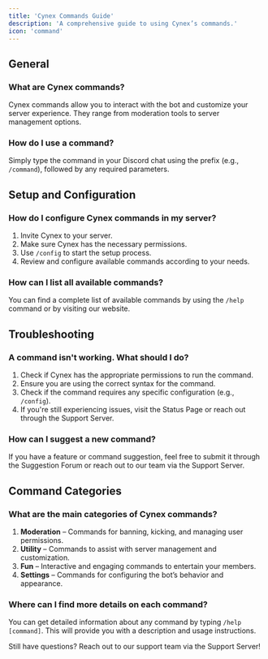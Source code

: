 ```yaml
---
title: 'Cynex Commands Guide'
description: 'A comprehensive guide to using Cynex’s commands.'
icon: 'command'
---
```


## General

### What are Cynex commands?
Cynex commands allow you to interact with the bot and customize your server experience. They range from moderation tools to server management options.

### How do I use a command?
Simply type the command in your Discord chat using the prefix (e.g., `/command`), followed by any required parameters.

## Setup and Configuration

### How do I configure Cynex commands in my server?
1. Invite Cynex to your server.
2. Make sure Cynex has the necessary permissions.
3. Use `/config` to start the setup process.
4. Review and configure available commands according to your needs.

### How can I list all available commands?
You can find a complete list of available commands by using the `/help` command or by visiting our website.

## Troubleshooting

### A command isn't working. What should I do?
1. Check if Cynex has the appropriate permissions to run the command.
2. Ensure you are using the correct syntax for the command.
3. Check if the command requires any specific configuration (e.g., `/config`).
4. If you're still experiencing issues, visit the Status Page or reach out through the Support Server.

### How can I suggest a new command?
If you have a feature or command suggestion, feel free to submit it through the Suggestion Forum or reach out to our team via the Support Server.

## Command Categories

### What are the main categories of Cynex commands?
1. **Moderation** – Commands for banning, kicking, and managing user permissions.
2. **Utility** – Commands to assist with server management and customization.
3. **Fun** – Interactive and engaging commands to entertain your members.
4. **Settings** – Commands for configuring the bot’s behavior and appearance.

### Where can I find more details on each command?
You can get detailed information about any command by typing `/help [command]`. This will provide you with a description and usage instructions.

Still have questions? Reach out to our support team via the Support Server!